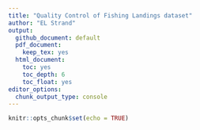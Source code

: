 ```yaml
---
title: "Quality Control of Fishing Landings dataset"
author: "EL Strand"
output:
  github_document: default
  pdf_document:
    keep_tex: yes
  html_document:
    toc: yes
    toc_depth: 6
    toc_float: yes
editor_options: 
  chunk_output_type: console
---
```


```r
knitr::opts_chunk$set(echo = TRUE)
```


